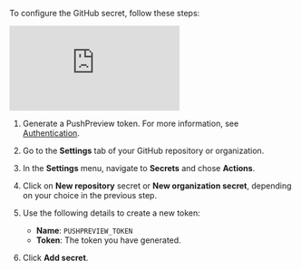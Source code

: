 To configure the GitHub secret, follow these steps:

<div style={{ position: 'relative', paddingBottom: '45.833333333333336%', height: 0 }}>
  <iframe 
    src="https://www.loom.com/embed/0ea45915171245c881be5e8248fa7781?sid=c4c49ec5-af5e-4faf-84eb-8754a8d1cd3a" 
    frameBorder="0" 
    allowFullScreen 
    style={{ position: 'absolute', top: 0, left: 0, width: '100%', height: '100%' }}
  ></iframe>
</div>

1. Generate a PushPreview token. For more information, see [Authentication](/configuration/authentication).

1. Go to the **Settings** tab of your GitHub repository or organization.

1. In the **Settings** menu, navigate to **Secrets** and chose **Actions**.

1. Click on **New repository** secret or **New organization secret**, depending on your choice in the previous step.

1. Use the following details to create a new token:

    * **Name**: `PUSHPREVIEW_TOKEN`
    * **Token**: The token you have generated.

1. Click **Add secret**.
